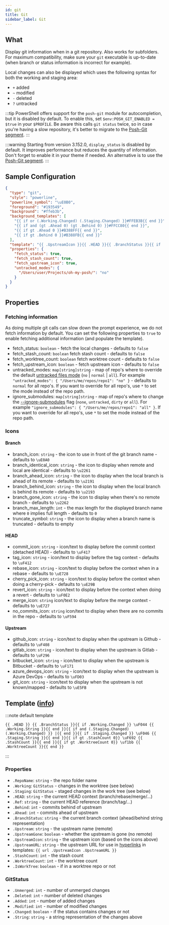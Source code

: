 ```yaml
---
id: git
title: Git
sidebar_label: Git
---
```


## What

Display git information when in a git repository. Also works for subfolders. For maximum compatibility,
make sure your `git` executable is up-to-date (when branch or status information is incorrect for example).

Local changes can also be displayed which uses the following syntax for both the working and staging area:

- `+` added
- `~` modified
- `-` deleted
- `?` untracked

:::tip
PowerShell offers support for the `posh-git` module for autocompletion, but it is disabled by default.
To enable this, set `$env:POSH_GIT_ENABLED = $true` in your `$PROFILE`. Be aware this calls `git status`
twice, so in case you're having a slow repository, it's better to migrate to the [Posh-Git segment][poshgit].
:::

:::warning
Starting from version 3.152.0, `display_status` is disabled by default.
It improves performance but reduces the quantity of information. Don't forget to enable it in your theme if needed.
An alternative is to use the [Posh-Git segment][poshgit].
:::

## Sample Configuration

```json
{
  "type": "git",
  "style": "powerline",
  "powerline_symbol": "\uE0B0",
  "foreground": "#193549",
  "background": "#ffeb3b",
  "background_templates": [
    "{{ if or (.Working.Changed) (.Staging.Changed) }}#FFEB3B{{ end }}",
    "{{ if and (gt .Ahead 0) (gt .Behind 0) }}#FFCC80{{ end }}",
    "{{ if gt .Ahead 0 }}#B388FF{{ end }}",
    "{{ if gt .Behind 0 }}#B388FB{{ end }}"
  ],
  "template": "{{ .UpstreamIcon }}{{ .HEAD }}{{ .BranchStatus }}{{ if .Working.Changed }} \uF044 {{ .Working.String }}{{ end }}{{ if and (.Working.Changed) (.Staging.Changed) }} |{{ end }}{{ if .Staging.Changed }} \uF046 {{ .Staging.String }}{{ end }}{{ if gt .StashCount 0 }} \uF692 {{ .StashCount }}{{ end }}",
  "properties": {
    "fetch_status": true,
    "fetch_stash_count": true,
    "fetch_upstream_icon": true,
    "untracked_modes": {
      "/Users/user/Projects/oh-my-posh/": "no"
    }
  }
}
```

## Properties

### Fetching information

As doing multiple git calls can slow down the prompt experience, we do not fetch information by default.
You can set the following properties to `true` to enable fetching additional information (and populate the template).

- fetch_status: `boolean` - fetch the local changes - defaults to `false`
- fetch_stash_count: `boolean` fetch stash count - defaults to `false`
- fetch_worktree_count: `boolean` fetch worktree count - defaults to `false`
- fetch_upstream_icon: `boolean` - fetch upstream icon - defaults to `false`
- untracked_modes: `map[string]string` - map of repo's where to override the default [untracked files mode][untracked] (`no` | `normal` | `all`). For example
`"untracked_modes": { "/Users/me/repos/repo1": "no" }` - defaults to `normal` for all repo's. If you want to override for all repo's, use
`*` to set the mode instead of the repo path.
- ignore_submodules: `map[string]string` - map of repo's where to change the [--ignore-submodules][submodules] flag (`none`, `untracked`, `dirty` or `all`).
For example `"ignore_submodules": { "/Users/me/repos/repo1": "all" }`. If you want to override for all repo's, use `*` to set the mode
instead of the repo path.

### Icons

#### Branch

- branch_icon: `string` - the icon to use in front of the git branch name - defaults to `\uE0A0 `
- branch_identical_icon: `string` - the icon to display when remote and local are identical - defaults to `\u2261`
- branch_ahead_icon: `string` - the icon to display when the local branch is ahead of its remote - defaults to `\u2191`
- branch_behind_icon: `string` - the icon to display when the local branch is behind its remote - defaults to `\u2193`
- branch_gone_icon: `string` - the icon to display when there's no remote branch - defaults to `\u2262`
- branch_max_length: `int` - the max length for the displayed branch name where `0` implies full length - defaults to `0`
- truncate_symbol: `string` - the icon to display when a branch name is truncated - defaults to empty

#### HEAD

- commit_icon: `string` - icon/text to display before the commit context (detached HEAD) - defaults to `\uF417`
- tag_icon: `string` - icon/text to display before the tag context - defaults to `\uF412`
- rebase_icon: `string` - icon/text to display before the context when in a rebase - defaults to `\uE728 `
- cherry_pick_icon: `string` - icon/text to display before the context when doing a cherry-pick - defaults to `\uE29B `
- revert_icon: `string` - icon/text to display before the context when doing a revert - defaults to `\uF0E2 `
- merge_icon: `string` icon/text to display before the merge context - defaults to `\uE727 `
- no_commits_icon: `string` icon/text to display when there are no commits in the repo - defaults to `\uF594 `

#### Upstream

- github_icon: `string` - icon/text to display when the upstream is Github - defaults to `\uF408 `
- gitlab_icon: `string` - icon/text to display when the upstream is Gitlab - defaults to `\uF296 `
- bitbucket_icon: `string` - icon/text to display when the upstream is Bitbucket - defaults to `\uF171 `
- azure_devops_icon: `string` - icon/text to display when the upstream is Azure DevOps - defaults to `\uFD03 `
- git_icon: `string` - icon/text to display when the upstream is not known/mapped - defaults to `\uE5FB `

## Template ([info][templates])

:::note default template

``` template
{{ .HEAD }} {{ .BranchStatus }}{{ if .Working.Changed }} \uF044 {{ .Working.String }}{{ end }}{{ if and (.Staging.Changed) (.Working.Changed) }} |{{ end }}{{ if .Staging.Changed }} \uF046 {{ .Staging.String }}{{ end }}{{ if gt .StashCount 0}} \uF692 {{ .StashCount }}{{ end }}{{ if gt .WorktreeCount 0}} \uf1bb {{ .WorktreeCount }}{{ end }}
```

:::

### Properties

- `.RepoName`: `string` - the repo folder name
- `.Working`: `GitStatus` - changes in the worktree (see below)
- `.Staging`: `GitStatus` - staged changes in the work tree (see below)
- `.HEAD`: `string` - the current HEAD context (branch/rebase/merge/...)
- `.Ref`: `string` - the current HEAD reference (branch/tag/...)
- `.Behind`: `int` - commits behind of upstream
- `.Ahead`: `int` - commits ahead of upstream
- `.BranchStatus`: `string` - the current branch context (ahead/behind string representation)
- `.Upstream`: `string` - the upstream name (remote)
- `.UpstreamGone`: `boolean` - whether the upstream is gone (no remote)
- `.UpstreamIcon`: `string` - the upstream icon (based on the icons above)
- `.UpstreamURL`: `string` - the upstream URL for use in [hyperlinks][hyperlinks] in templates: `{{ url .UpstreamIcon .UpstreamURL }}`
- `.StashCount`: `int` - the stash count
- `.WorktreeCount`: `int` - the worktree count
- `.IsWorkTree`: `boolean` - if in a worktree repo or not

### GitStatus

- `.Unmerged`: `int` - number of unmerged changes
- `.Deleted`: `int` - number of deleted changes
- `.Added`: `int` - number of added changes
- `.Modified`: `int` - number of modified changes
- `.Changed`: `boolean` - if the status contains changes or not
- `.String`: `string` - a string representation of the changes above

[poshgit]: /docs/segments/poshgit
[templates]: /docs/configuration/templates
[hyperlinks]: /docs/configuration/templates#helper-functions
[untracked]: https://git-scm.com/docs/git-status#Documentation/git-status.txt---untracked-filesltmodegt
[submodules]: https://git-scm.com/docs/git-status#Documentation/git-status.txt---ignore-submodulesltwhengt

